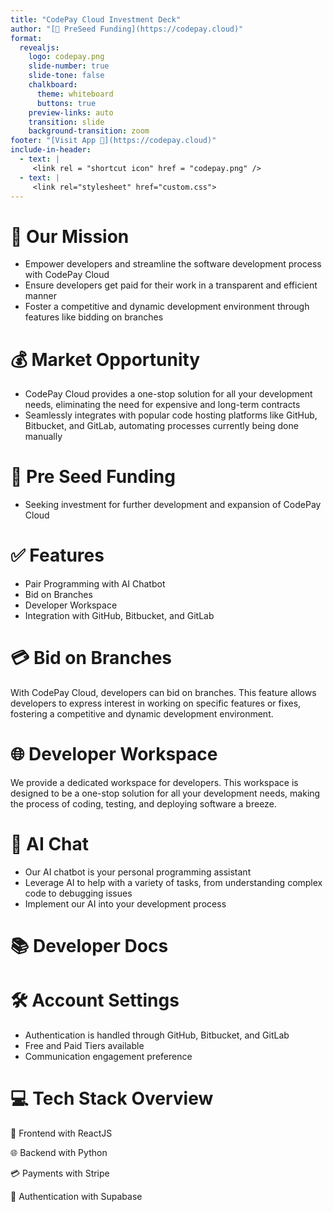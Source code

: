 ```yaml
---
title: "CodePay Cloud Investment Deck"
author: "[🌱 PreSeed Funding](https://codepay.cloud)"
format:
  revealjs: 
    logo: codepay.png
    slide-number: true
    slide-tone: false
    chalkboard: 
      theme: whiteboard
      buttons: true
    preview-links: auto
    transition: slide
    background-transition: zoom
footer: "[Visit App 🚝](https://codepay.cloud)"
include-in-header:
  - text: |
     <link rel = "shortcut icon" href = "codepay.png" />
  - text: |
     <link rel="stylesheet" href="custom.css">
---
```


# 📑 Our Mission

-   Empower developers and streamline the software development process with CodePay Cloud
-   Ensure developers get paid for their work in a transparent and efficient manner
-   Foster a competitive and dynamic development environment through features like bidding on branches

# 💰 Market Opportunity

-   CodePay Cloud provides a one-stop solution for all your development needs, eliminating the need for expensive and long-term contracts
-   Seamlessly integrates with popular code hosting platforms like GitHub, Bitbucket, and GitLab, automating processes currently being done manually

# 🌱 Pre Seed Funding

-   Seeking investment for further development and expansion of CodePay Cloud

# ✅ Features

-   Pair Programming with AI Chatbot
-   Bid on Branches
-   Developer Workspace
-   Integration with GitHub, Bitbucket, and GitLab

# 💳 Bid on Branches

With CodePay Cloud, developers can bid on branches. This feature allows developers to express interest in working on specific features or fixes, fostering a competitive and dynamic development environment.

# 🌐 Developer Workspace

We provide a dedicated workspace for developers. This workspace is designed to be a one-stop solution for all your development needs, making the process of coding, testing, and deploying software a breeze.

# 💬 AI Chat

-   Our AI chatbot is your personal programming assistant
-   Leverage AI to help with a variety of tasks, from understanding complex code to debugging issues
-   Implement our AI into your development process

# 📚 Developer Docs

# 🛠️ Account Settings

-   Authentication is handled through GitHub, Bitbucket, and GitLab
-   Free and Paid Tiers available
-   Communication engagement preference

# 💻 Tech Stack Overview

🎈 Frontend with ReactJS

🌐 Backend with Python

💳 Payments with Stripe

🚀 Authentication with Supabase